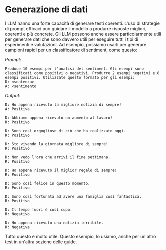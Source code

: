 # Generazione di dati

I LLM hanno una forte capacità di generare testi coerenti. L'uso di strategie di prompt efficaci può guidare il modello a produrre risposte migliori, coerenti e più concrete. Gli LLM possono anche essere particolarmente utili per generare dati che sono davvero utili per eseguire tutti i tipi di esperimenti e valutazioni. Ad esempio, possiamo usarli per generare campioni rapidi per un classificatore di sentiment, come questo:

*Prompt:*
```
Produce 10 esempi per l'analisi del sentiment. Gli esempi sono classificati come positivi o negativi. Produrre 2 esempi negativi e 8 esempi positivi. Utilizzate questo formato per gli esempi:
D: <sentenza>
A: <sentimento
```

*Output:*
```
D: Ho appena ricevuto la migliore notizia di sempre!
A: Positiva

D: Abbiamo appena ricevuto un aumento al lavoro!
R: Positivo

D: Sono così orgoglioso di ciò che ho realizzato oggi.
R: Positivo

D: Sto vivendo la giornata migliore di sempre!
R: Positivo

D: Non vedo l'ora che arrivi il fine settimana.
R: Positivo

D: Ho appena ricevuto il miglior regalo di sempre!
R: Positivo

D: Sono così felice in questo momento.
R: Positivo

D: Sono così fortunata ad avere una famiglia così fantastica.
R: Positivo

D: Il tempo fuori è così cupo.
R: Negativo

D: Ho appena ricevuto una notizia terribile.
R: Negativa
```

Tutto questo è molto utile. Questo esempio, lo usiamo, anche per un altro test in un'altra sezione delle guide.

